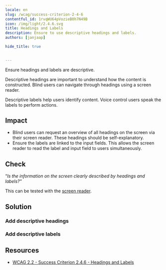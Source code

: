 ```yaml
---
locale: en
slug: /wcag/success-criterion-2-4-6
contentful_id: 1rvqWU64pVozieB0h7N49B
icon: /img/light/2.4.6.svg
title: Headings and Labels
description: Ensure to use descriptive headings and labels.
authors: [janjaap]

hide_title: true

	
---
```


<Hero
  title="Headings and Labels"
  icon="/img/light/2.4.6.svg"
  prefix="Success Criterion 2.4.6"
  suffix="Level AA"
/>

Ensure headings and labels are descriptive. 

Descriptive headings are important to understand how the content is constructed. Blind users can navigate through headings using a screen reader. 

Descriptive labels help users identify content. Voice control users speak the labels to perform actions.

## Impact

- Blind users can request an overview of all headings on the screen via their screen reader. These headings should be self-explanatory.
- Ensure the labels are linked to the input fields. This allows the screen reader to read the label and input field to users simultaneously.

## Check

“*Is the information on the screen clearly described by headings and labels?"*

This can be tested with the [screen reader](/en/stats/screen-reader).

## Solution

### Add descriptive headings

<CodeSample id="screen-headers" locale="en"/>

### Add descriptive labels

<CodeSample id="screen-labels" locale="en"/>

## Resources

- [WCAG 2.2 - Success Criterion 2.4.6 - Headings and Labels](https://www.w3.org/TR/WCAG22/#headings-and-labels)